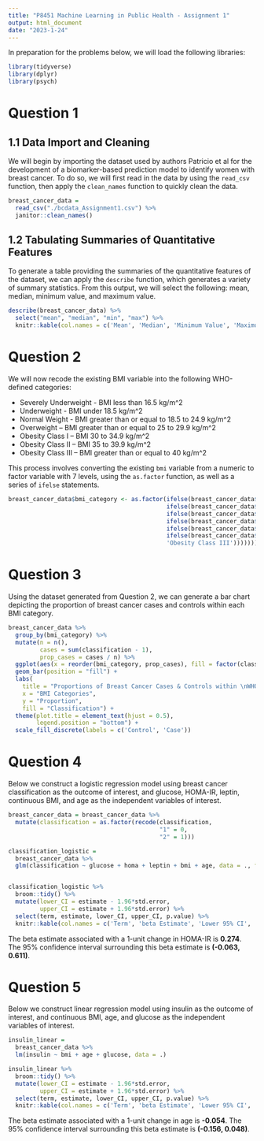```yaml
---
title: "P8451 Machine Learning in Public Health - Assignment 1"
output: html_document
date: "2023-1-24"
---
```


In preparation for the problems below, we will load the following libraries:

```r
library(tidyverse)
library(dplyr)
library(psych)
```

# Question 1

## 1.1 Data Import and Cleaning

We will begin by importing the dataset used by authors Patricio et al for the development of a biomarker-based prediction model to identify women with breast cancer. To do so, we will first read in the data by using the `read_csv` function, then apply the `clean_names` function to quickly clean the data. 

```r
breast_cancer_data = 
  read_csv("./bcdata_Assignment1.csv") %>% 
  janitor::clean_names()
```

## 1.2 Tabulating Summaries of Quantitative Features

To generate a table providing the summaries of the quantitative features of the dataset, we can apply the `describe` function, which generates a variety of summary statistics. From this output, we will select the following: mean, median, minimum value, and maximum value. 

```r
describe(breast_cancer_data) %>% 
  select("mean", "median", "min", "max") %>% 
  knitr::kable(col.names = c('Mean', 'Median', 'Minimum Value', 'Maximum Value'))
```

# Question 2 

We will now recode the existing BMI variable into the following WHO-defined categories:

 - Severely Underweight - BMI less than 16.5 kg/m^2
 - Underweight - BMI under 18.5 kg/m^2
 - Normal Weight - BMI greater than or equal to 18.5 to 24.9 kg/m^2
 - Overweight – BMI greater than or equal to 25 to 29.9 kg/m^2
 - Obesity Class I – BMI 30 to 34.9 kg/m^2
 - Obesity Class II – BMI 35 to 39.9 kg/m^2
 - Obesity Class III – BMI greater than or equal to 40 kg/m^2
 
This process involves converting the existing `bmi` variable from a numeric to factor variable with 7 levels, using the `as.factor` function, as well as a series of `ifelse` statements. 
 
```r
breast_cancer_data$bmi_category <- as.factor(ifelse(breast_cancer_data$bmi < 16.5, 'Severely Underweight',
                                             ifelse(breast_cancer_data$bmi < 18.5, 'Underweight', 
                                             ifelse(breast_cancer_data$bmi < 25, 'Normal Weight',
                                             ifelse(breast_cancer_data$bmi < 30, 'Overweight',
                                             ifelse(breast_cancer_data$bmi < 35, 'Obesity Class I',
                                             ifelse(breast_cancer_data$bmi < 40, 'Obesity Class II',
                                             'Obesity Class III')))))))
```

# Question 3

Using the dataset generated from Question 2, we can generate a bar chart depicting the proportion of breast cancer cases and controls within each BMI category. 

```r
breast_cancer_data %>% 
  group_by(bmi_category) %>%
  mutate(n = n(),
         cases = sum(classification - 1),
         prop_cases = cases / n) %>% 
  ggplot(aes(x = reorder(bmi_category, prop_cases), fill = factor(classification))) +
  geom_bar(position = "fill") +
  labs(
    title = "Proportions of Breast Cancer Cases & Controls within \nWHO-Defined BMI Categories", 
    x = "BMI Categories", 
    y = "Proportion", 
    fill = "Classification") +
  theme(plot.title = element_text(hjust = 0.5),
        legend.position = "bottom") +
  scale_fill_discrete(labels = c('Control', 'Case'))
```

# Question 4

Below we construct a logistic regression model using breast cancer classification as the outcome of interest, and glucose, HOMA-IR, leptin, continuous BMI, and age as the independent variables of interest.

```r
breast_cancer_data = breast_cancer_data %>% 
  mutate(classification = as.factor(recode(classification, 
                                           "1" = 0,
                                           "2" = 1)))

classification_logistic = 
  breast_cancer_data %>% 
  glm(classification ~ glucose + homa + leptin + bmi + age, data = ., family = binomial())


classification_logistic %>% 
  broom::tidy() %>% 
  mutate(lower_CI = estimate - 1.96*std.error, 
         upper_CI = estimate + 1.96*std.error) %>% 
  select(term, estimate, lower_CI, upper_CI, p.value) %>% 
  knitr::kable(col.names = c('Term', 'beta Estimate', 'Lower 95% CI', 'Upper 95% CI', "p-value"), digits = 3)
```

The beta estimate associated with a 1-unit change in HOMA-IR is __0.274__. The 95% confidence interval surrounding this beta estimate is __(-0.063, 0.611)__. 

# Question 5

Below we construct linear regression model using insulin as the outcome of interest, and continuous BMI, age, and glucose as the independent variables of interest.

```r
insulin_linear = 
  breast_cancer_data %>% 
  lm(insulin ~ bmi + age + glucose, data = .)

insulin_linear %>% 
  broom::tidy() %>% 
  mutate(lower_CI = estimate - 1.96*std.error, 
         upper_CI = estimate + 1.96*std.error) %>% 
  select(term, estimate, lower_CI, upper_CI, p.value) %>% 
  knitr::kable(col.names = c('Term', 'beta Estimate', 'Lower 95% CI', 'Upper 95% CI', "p-value"), digits = 3)
```

The beta estimate associated with a 1-unit change in age is __-0.054__. The 95% confidence interval surrounding this beta estimate is __(-0.156, 0.048)__. 
